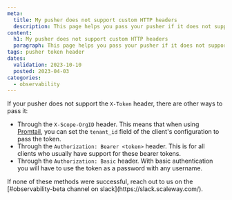 ```yaml
---
meta:
  title: My pusher does not support custom HTTP headers
  description: This page helps you pass your pusher if it does not support the custom HTTP headers
content:
  h1: My pusher does not support custom HTTP headers
  paragraph: This page helps you pass your pusher if it does not support the custom HTTP headers
tags: pusher token header
dates:
  validation: 2023-10-10
  posted: 2023-04-03
categories:
  - observability
---
```


<Macro id="requirements" />

If your pusher does not support the `X-Token` header, there are other ways to pass it:

- Through the `X-Scope-OrgID` header. This means that when using [Promtail](https://grafana.com/docs/loki/latest/clients/promtail/), you can set the `tenant_id` field of the client's configuration to pass the token.
- Through the `Authorization: Bearer <token>` header. This is for all clients who usually have support for these bearer tokens.
- Through the `Authorization: Basic` header. With basic authentication you will have to use the token as a password with any username.

<Message type="important">
 If none of these methods were successful, reach out to us on the [#observability-beta channel on slack](https://slack.scaleway.com/).
</Message>